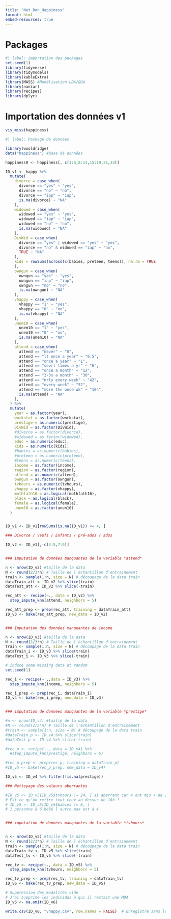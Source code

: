 ```yaml
---
title: "Net_Don_Happiness"
format: html
embed-resources: true
---
```


# Packages

```r
#| label: importation des packages
set.seed(1)
library(tidyverse)
library(tidymodels)
library(kableExtra)
library(MASS) #Modélisation LDA/QDA
library(naniar)
library(recipes)
library(dplyr)
```

# Importation des données v1
```r
vis_miss(happiness)
```


```r
#| label: Package de données

library(wooldridge)
data("happiness") #base de données

happiness0 <- happiness[, c(1:6,8:13,15:19,21,33)]

ID_v1 <- happy %>%
  mutate(
    divorce = case_when(
      divorce == "yes" ~ "yes",
      divorce == "no" ~ "no",
      divorce == "iap" ~ "iap",
      is.na(divorce) ~ "NA"
    ),
    widowed = case_when(
      widowed == "yes" ~ "yes",
      widowed == "iap" ~ "iap",
      widowed == "no" ~ "no",
      is.na(widowed) ~ "NA"
    ),
    DivWid = case_when(
      divorce == "yes" | widowed == "yes" ~ "yes",
      divorce == "no" & widowed == "iap" ~ "no",
      TRUE ~ "NA"
    ),
    kids = rowSums(across(c(babies, preteen, teens)), na.rm = TRUE
    ),
    owngun = case_when(
      owngun == "yes" ~ "yes",
      owngun == "iap" ~ "iap",
      owngun == "no" ~ "no",
      is.na(owngun) ~ "NA"
    ),
    vhappy = case_when(
      vhappy == "1" ~ "yes",
      vhappy == "0" ~ "no",
      is.na(vhappy) ~ "NA"
    ),
    unem10 = case_when(
      unem10 == "1" ~ "yes",
      unem10 == "0" ~ "no",
      is.na(unem10) ~ "NA"
    ),
    attend = case_when(
      attend == "never" ~ "0",
      attend == "lt once a year" ~ "0.5",
      attend == "once a year" ~ "1",
      attend == "sevrl times a yr" ~ "6",
      attend == "once a month" ~ "12",
      attend == "2-3x a month" ~ "30",
      attend == "nrly every week" ~ "42",
      attend == "every week" ~ "52",
      attend == "more thn once wk" ~ "104",
      is.na(attend) ~ "NA"
    ),
  ) %>%
  mutate(
    year = as.factor(year),
    workstat = as.factor(workstat),
    prestige = as.numeric(prestige),
    DivWid = as.factor(DivWid),
    #divorce = as.factor(divorce),
    #widowed = as.factor(widowed),
    educ = as.numeric(educ),
    kids = as.numeric(kids),
    #babies = as.numeric(babies),
    #preteen = as.numeric(preteen),
    #teens = as.numeric(teens),
    income = as.factor(income),
    region = as.factor(region),
    attend = as.numeric(attend),
    owngun = as.factor(owngun),
    tvhours = as.numeric(tvhours),
    vhappy = as.factor(vhappy),
    mothfath16 = as.logical(mothfath16),
    black = as.logical(black),
    female = as.logical(female),
    unem10 = as.factor(unem10)
  )


ID_v1 <- ID_v1[rowSums(is.na(ID_v1)) <= 4, ]

### Divorce / veufs / Enfants / pré-ados / ados

ID_v2 <- ID_v1[,-c(4:5,7:9)]


### imputation de données manquantes de la variable *attend*

n <- nrow(ID_v2) #taille de la data
N <- round(2/3*n) # Taille de l'échantillon d'entrainement
train <- sample(1:n, size = N) # découpage de la data train
dataTrain_att <- ID_v2 %>% slice(train)
dataTest_att <- ID_v2 %>% slice(-train)

rec_att <- recipe(~., data = ID_v2) %>% 
  step_impute_knn(attend, neighbors = 5)

rec_att_prep <- prep(rec_att, training = dataTrain_att)
ID_v3 <- bake(rec_att_prep, new_data = ID_v2)


### Imputation des données manquantes de income

n <- nrow(ID_v3) #taille de la data
N <- round(2/3*n) # Taille de l'échantillon d'entrainement
train <- sample(1:n, size = N) # découpage de la data train
dataTrain_i <- ID_v3 %>% slice(train)
dataTest_i <- ID_v3 %>% slice(-train)

# induce some missing data at random
set.seed(1)

rec_i <- recipe(~ .,data = ID_v3) %>% 
  step_impute_knn(income, neighbors = 5)

rec_i_prep <- prep(rec_i, dataTrain_i)
ID_v4 <- bake(rec_i_prep, new_data = ID_v3)


### imputation de données manquantes de la variable *prestige*

#n <- nrow(ID_v4) #taille de la data
#N <- round(2/3*n) # Taille de l'échantillon d'entrainement
#train <- sample(1:n, size = N) # découpage de la data train
#dataTrain_p <- ID_v4 %>% slice(train)
#dataTest_p <- ID_v4 %>% slice(-train)

#rec_p <- recipe(~., data = ID_v4) %>% 
  #step_impute_knn(prestige, neighbors = 5)

#rec_p_prep <- prep(rec_p, training = dataTrain_p)
#ID_v5 <- bake(rec_p_prep, new_data = ID_v4)

ID_v5 <- ID_v4 %>% filter(!is.na(prestige))

### Nettoyage des valeurs aberrantes

#ID_v5 <- ID_v5[ID_v5$tvhours != 24, ] si aberrant car 4 ont mis + de 24h
# Est ce qu'on retire tout ceux au dessus de 18h ?
# ID_v5 <- ID_v5[ID_v5$babies != 6, ]
# 1 personne à 6 bébé l'autre max est à 4


### imputation de données manquantes de la variable *tvhours*


n <- nrow(ID_v5) #taille de la data
N <- round(2/3*n) # Taille de l'échantillon d'entrainement
train <- sample(1:n, size = N) # découpage de la data train
dataTrain_tv <- ID_v5 %>% slice(train)
dataTest_tv <- ID_v5 %>% slice(-train)

rec_tv <- recipe(~., data = ID_v5) %>% 
  step_impute_knn(tvhours, neighbors = 5)

rec_tv_prep <- prep(rec_tv, training = dataTrain_tv)
ID_v6 <- bake(rec_tv_prep, new_data = ID_v5)

# Suppression des modalités vide
# J'ai supprimé les individus à qui il restait une MDA
ID_v6 <- na.omit(ID_v6)
```

```r
write.csv(ID_v6, "vhappy.csv", row.names = FALSE)  # Enregistre sans les numéros de ligne
```


